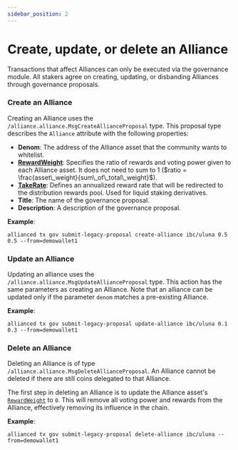 ```yaml
---
sidebar_position: 2
---
```



# Create, update, or delete an Alliance

Transactions that affect Alliances can only be executed via the governance module. All stakers agree on creating, updating, or disbanding Alliances through governance proposals.

### Create an Alliance

Creating an Alliance uses the `/alliance.alliance.MsgCreateAllianceProposal` type. This proposal type describes the `Alliance` attribute with the following properties:

- **Denom**: The address of the Alliance asset that the community wants to whitelist.
- [**RewardWeight**](../concepts/staking.mdx): Specifies the ratio of rewards and voting power given to each Alliance asset. It does not need to sum to 1 ($ratio = \frac{asset\_weight}{sum\_of\_total\_weight}$). 
- [**TakeRate**](../concepts/rewards.mdx): Defines an annualized reward rate that will be redirected to the distribution rewards pool. Used for liquid staking derivatives.
- **Title**: The name of the governance proposal.
- **Description**: A description of the governance proposal.

**Example**:

```
allianced tx gov submit-legacy-proposal create-alliance ibc/uluna 0.5 0.5 --from=demowallet1
```

### Update an Alliance

Updating an alliance uses the `/alliance.alliance.MsgUpdateAllianceProposal` type. This action has the same parameters as creating an Alliance. Note that an alliance can be updated only if the parameter `denom` matches a pre-existing Alliance.

**Example**:

```
allianced tx gov submit-legacy-proposal update-alliance ibc/uluna 0.1 0.3 --from=demowallet1
```

### Delete an Alliance

Deleting an Alliance is of type `/alliance.alliance.MsgDeleteAllianceProposal`. An Alliance cannot be deleted if there are still coins delegated to that Alliance.


<Admonition type="caution" title="Before deleting an Alliance">

The first step in deleting an Alliance is to update the Alliance asset's [`RewardWeight`](../concepts/staking.mdx) to `0`. This will remove all voting power and rewards from the Alliance, effectively removing its influence in the chain.

</Admonition>

**Example**:

```
allianced tx gov submit-legacy-proposal delete-alliance ibc/uluna --from=demowallet1
```
